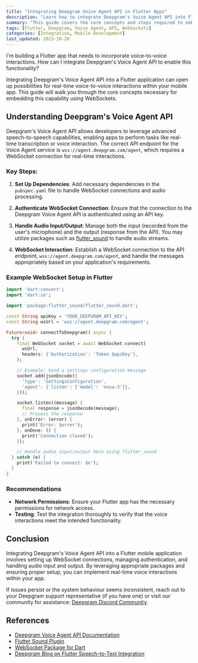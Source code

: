 ```yaml
---
title: "Integrating Deepgram Voice Agent API in Flutter Apps"
description: "Learn how to integrate Deepgram's Voice Agent API into Flutter apps for real-time voice-to-voice interactions using WebSockets."
summary: "This guide covers the core concepts and steps required to embed Deepgram's advanced speech-to-speech capabilities into your Flutter application, enabling features like real-time transcription and voice interaction using WebSockets."
tags: [Flutter, Deepgram, Voice Agent, API, WebSockets]
categories: [Integration, Mobile Development]
last_updated: 2023-10-20
---
```


<CommunityQuestion>I'm building a Flutter app that needs to incorporate voice-to-voice interactions. How can I integrate Deepgram's Voice Agent API to enable this functionality?</CommunityQuestion>

Integrating Deepgram's Voice Agent API into a Flutter application can open up possibilities for real-time voice-to-voice interactions within your mobile app. This guide will walk you through the core concepts necessary for embedding this capability using WebSockets.

## Understanding Deepgram's Voice Agent API

Deepgram's Voice Agent API allows developers to leverage advanced speech-to-speech capabilities, enabling apps to perform tasks like real-time transcription or voice interaction. The correct API endpoint for the Voice Agent service is `wss://agent.deepgram.com/agent`, which requires a WebSocket connection for real-time interactions.

### Key Steps:

1. **Set Up Dependencies**: Add necessary dependencies in the `pubspec.yaml` file to handle WebSocket connections and audio processing.

2. **Authenticate WebSocket Connection**: Ensure that the connection to the Deepgram Voice Agent API is authenticated using an API key.

3. **Handle Audio Input/Output**: Manage both the input (recorded from the user's microphone) and the output (response from the API). You may utilize packages such as [flutter_sound](https://pub.dev/packages/flutter_sound) to handle audio streams.

4. **WebSocket Interaction**: Establish a WebSocket connection to the API endpoint, `wss://agent.deepgram.com/agent`, and handle the messages appropriately based on your application's requirements.

### Example WebSocket Setup in Flutter

```dart
import 'dart:convert';
import 'dart:io';

import 'package:flutter_sound/flutter_sound.dart';

const String apiKey = 'YOUR_DEEPGRAM_API_KEY';
const String wsUrl = 'wss://agent.deepgram.com/agent';

Future<void> connectToDeepgram() async {
  try {
    final WebSocket socket = await WebSocket.connect(
      wsUrl,
      headers: {'Authorization': 'Token $apiKey'},
    );

    // Example: Send a settings configuration message
    socket.add(jsonEncode({
      'type': 'SettingsConfiguration',
      'agent': {'listen': {'model': 'nova-3'}},
    }));

    socket.listen((message) {
      final response = jsonDecode(message);
      // Process the response
    }, onError: (error) {
      print('Error: $error');
    }, onDone: () {
      print('Connection closed');
    });

    // Handle audio input/output here using flutter_sound
  } catch (e) {
    print('Failed to connect: $e');
  }
}
```

### Recommendations

- **Network Permissions**: Ensure your Flutter app has the necessary permissions for network access.
- **Testing**: Test the integration thoroughly to verify that the voice interactions meet the intended functionality.

## Conclusion

Integrating Deepgram's Voice Agent API into a Flutter mobile application involves setting up WebSocket connections, managing authentication, and handling audio input and output. By leveraging appropriate packages and ensuring proper setup, you can implement real-time voice interactions within your app.

If issues persist or the system behaviour seems inconsistent, reach out to your Deepgram support representative (if you have one) or visit our community for assistance: [Deepgram Discord Community](https://dpgr.am/discord).

## References

- [Deepgram Voice Agent API Documentation](/docs/voice-agent)
- [Flutter Sound Plugin](https://pub.dev/packages/flutter_sound)
- [WebSocket Package for Dart](https://pub.dev/packages/web_socket_channel)
- [Deepgram Blog on Flutter Speech-to-Text Integration](https://deepgram.com/learn/flutter-speech-to-text-tutorial)